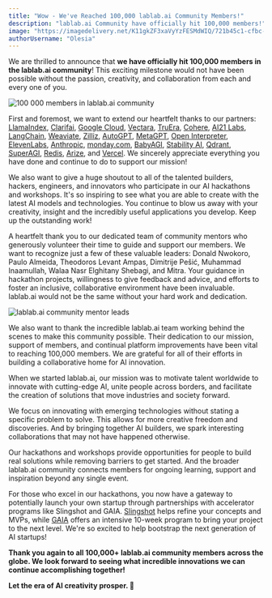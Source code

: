 ```yaml
---
title: "Wow - We've Reached 100,000 lablab.ai Community Members!"
description: "lablab.ai Community have officially hit 100,000 members!"
image: "https://imagedelivery.net/K11gkZF3xaVyYzFESMdWIQ/721b45c1-cfbc-4bbd-dd0e-f36579c59900/full"
authorUsername: "Olesia"
---
```


We are thrilled to announce that **we have officially hit 100,000 members in the lablab.ai community**! This exciting milestone would not have been possible without the passion, creativity, and collaboration from each and every one of you.

<Img src="https://imagedelivery.net/K11gkZF3xaVyYzFESMdWIQ/57517a55-5f0e-4977-17b2-b2fee8f8ba00/full" alt="100 000 members in lablab.ai community" />

First and foremost, we want to extend our heartfelt thanks to our partners: [LlamaIndex](https://lablab.ai/tech/llamaindex), [Clarifai](https://lablab.ai/tech/clarifai), [Google Cloud](https://lablab.ai/tech/google/generative-ai-studio), [Vectara](https://lablab.ai/tech/vectara), [TruEra](https://lablab.ai/tech/truera/trulens), [Cohere](https://lablab.ai/tech/cohere/cohere), [AI21 Labs](https://lablab.ai/tech/ai21-labs), [LangChain](https://lablab.ai/tech/langchain/langchain), [Weaviate](https://lablab.ai/tech/weaviate), [Zilliz](https://lablab.ai/tech/zilliz), [AutoGPT](https://lablab.ai/tech/autogpt), [MetaGPT](https://lablab.ai/tech/metagpt), [Open Interpreter](https://lablab.ai/tech/open-interpreter), [ElevenLabs](https://lablab.ai/tech/elevenlabs), [Anthropic](https://lablab.ai/tech/anthropic/claude), [monday.com](https://lablab.ai/tech/monday/mondaycom), [BabyAGI](https://lablab.ai/tech/babyagi), [Stability AI](https://lablab.ai/tech/stability-ai), [Qdrant](https://lablab.ai/tech/qdrant), [SuperAGI](https://lablab.ai/tech/superagi), [Redis](https://lablab.ai/tech/redis), [Arize](https://lablab.ai/tech/arize), and [Vercel](https://lablab.ai/tech/vercel). We sincerely appreciate everything you have done and continue to do to support our mission!

We also want to give a huge shoutout to all of the talented builders, hackers, engineers, and innovators who participate in our AI hackathons and workshops. It's so inspiring to see what you are able to create with the latest AI models and technologies. You continue to blow us away with your creativity, insight and the incredibly useful applications you develop. Keep up the outstanding work!

A heartfelt thank you to our dedicated team of community mentors who generously volunteer their time to guide and support our members. We want to recognize just a few of these valuable leaders: Donald Nwokoro, Paulo Almeida, Theodoros Levant Ampas, Dimitrije Pešić, Muhammad Inaamullah, Walaa Nasr Elghitany Shebagi, and Mitra. Your guidance in hackathon projects, willingness to give feedback and advice, and efforts to foster an inclusive, collaborative environment have been invaluable. lablab.ai would not be the same without your hard work and dedication.

<Img src="https://imagedelivery.net/K11gkZF3xaVyYzFESMdWIQ/8da9ba0a-0819-4560-7b8b-c3193b9e0300/full" alt="lablab.ai community mentor leads" />

We also want to thank the incredible lablab.ai team working behind the scenes to make this community possible. Their dedication to our mission, support of members, and continual platform improvements have been vital to reaching 100,000 members. We are grateful for all of their efforts in building a collaborative home for AI innovation.

When we started lablab.ai, our mission was to motivate talent worldwide to innovate with cutting-edge AI, unite people across borders, and facilitate the creation of solutions that move industries and society forward.

We focus on innovating with emerging technologies without stating a specific problem to solve. This allows for more creative freedom and discoveries. And by bringing together AI builders, we spark interesting collaborations that may not have happened otherwise.

Our hackathons and workshops provide opportunities for people to build real solutions while removing barriers to get started. And the broader lablab.ai community connects members for ongoing learning, support and inspiration beyond any single event.

For those who excel in our hackathons, you now have a gateway to potentially launch your own startup through partnerships with accelerator programs like Slingshot and GAIA. [Slingshot](https://slingshot.newnative.ai/) helps refine your concepts and MVPs, while [GAIA](https://gaia.newnative.ai/) offers an intensive 10-week program to bring your project to the next level. We're so excited to help bootstrap the next generation of AI startups!

**Thank you again to all 100,000+ lablab.ai community members across the globe. We look forward to seeing what incredible innovations we can continue accomplishing together!**

**Let the era of AI creativity prosper. 🚀**
